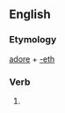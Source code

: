 ==English==

===Etymology===
[[adore]] + [[-eth]]

===Verb===
'''{{PAGENAME}}'''

# {{archaic third-person singular of|adore}}